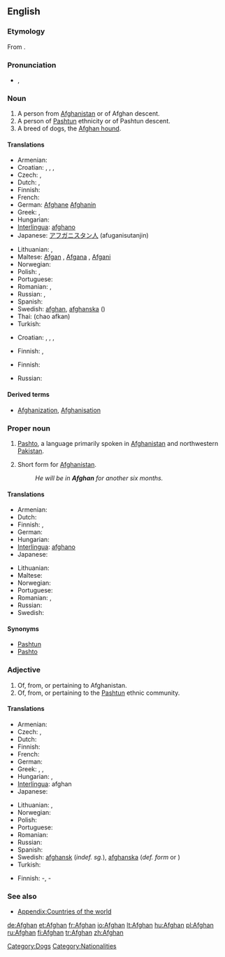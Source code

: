 {{also|afghan}}
==English==

{{wikipedia}}
{{wikipedia|Origins of the name Afghan}}

===Etymology===
From  {{etyl|sa}} {{term|sc=Deva|अस्वक|tr=a-svaka||horseman; horse people; horse breeders; land of horses|lang=sa}}.

===Pronunciation===
* {{a|UK}} {{IPA|/ˈæfˌgæn/}}, {{SAMPA|/"{f%g{n/}}

===Noun===
{{en-noun}}

# A person from [[Afghanistan]] or of Afghan descent.
# A person of [[Pashtun]] ethnicity or of Pashtun descent.
# A breed of dogs, the [[Afghan hound]].

====Translations====
{{trans-top|person from Afghanistan}}
* Armenian: {{t-|hy|աֆղան|tr=afġan}}
* Croatian: {{t-|hr|Afgan|m|alt=Àfgan}}, {{t-|hr|Afganka|f|alt=Àfgānka}}, {{t-|hr|Afganistanac|m|alt=Afganistánac}}, {{t-|hr|Afganistanka|f|alt=Afganìstānka}}
* Czech: {{t-|cs|Afghánec|m}}, {{t-|cs|Afgánec|m}}
* Dutch: {{t-|nl|Afghaan|m}}, {{t-|nl|Afghaanse|f}}
* Finnish: {{t+|fi|afganistanilainen}}
* French: {{t+|fr|Afghan}}
* German: [[Afghane]] {{m}} [[Afghanin]] {{f}}
* Greek: {{t+|el|Αφγανός|m}}, {{t-|el|Αφγανή|f}}
* Hungarian: {{t+|hu|afgán}}
* [[Interlingua]]: [[afghano]]
* Japanese: [[アフガニスタン人]] (afuganisutanjin)
{{trans-mid}}
* Lithuanian: {{t|lt|afganistanietis|m|xs=Lithuanian}},  {{t|lt|afganistanietė|f|xs=Lithuanian}}
* Maltese: [[Afgan]] {{m}}, [[Afgana]] {{f}}, [[Afgani]] {{p}}
* Norwegian: {{t+|no|afghaner|m}}
* Polish: {{t+|pl|Afgańczyk|m}}, {{t+|pl|Afganka|f}}
* Portuguese: {{t+|pt|afegão}}
* Romanian: {{t+|ro|afgan|m}}, {{t+|ro|afgană|f}}
* Russian: {{t+|ru|афганец|m}}, {{t+|ru|афганка|f}}
* Spanish: {{t+|es|afgano}}
* Swedish: [[afghan]], [[afghanska]] ({{f}})
* Thai: {{Thai|[[ชาวอาฟกัน]]}} (chao afkan)
* Turkish: {{t-|tr|afgan}}
{{trans-bottom}}

{{trans-top|person of Pashtun ethnicity}}
* Croatian: {{t-|hr|Afgan|m|alt=Àfgan}}, {{t-|hr|Afganka|f|alt=Àfgānka}}, {{t-|hr|Afganistanac|m|alt=Afganistánac}}, {{t-|hr|Afganistanka|f|alt=Afganìstānka}}
{{trans-mid}}
* Finnish: {{t|fi|pataani}}, {{t-|fi|afgaani}}
{{trans-bottom}}

{{trans-top|Afghan hound}}
* Finnish: {{t+|fi|afgaaninvinttikoira}}
{{trans-mid}}
* Russian: {{t-|ru|афганская борзая|f|tr=afgánskaja borzája}}
{{trans-bottom}}
====Derived terms====
* [[Afghanization]], [[Afghanisation]]

===Proper noun===
{{en-proper noun}}

# [[Pashto]], a language primarily spoken in [[Afghanistan]] and northwestern [[Pakistan]].
# {{context|UK|military slang}} Short form for [[Afghanistan]].
#: ''He will be in '''Afghan''' for another six months.''

====Translations====
{{trans-top|Pashto language}}
* Armenian: {{t-|hy|աֆղաներեն|tr=afġaneren}}
* Dutch: {{t-|nl|Afghaans}}
* Finnish: {{t+|fi|paštu}}, {{t-|fi|afgaani}}
* German: {{t-|de|Afghanisch}}
* Hungarian: {{t+|hu|afgán}}
* [[Interlingua]]: [[afghano]]
* Japanese: {{t-|ja|アフガニスタン語|tr=afuganisutango}}
{{trans-mid}}
* Lithuanian: {{t|lt|afganistaniečių|p|xs=Lithuanian}}
* Maltese: {{t-|mt|L-Afgan|xs=Maltese}}
* Norwegian: {{t+|no|afghansk}}
* Portuguese: {{t+|pt|afegão}}
* Romanian: {{t+|ro|afgană|f}}, {{t-|ro|limba afgană}}
* Russian: {{t+|ru|афганский|tr=afgánskij}}
* Swedish: {{t+|sv|afghanska}}
{{trans-bottom}}

====Synonyms====
* [[Pashtun]]
* [[Pashto]]

===Adjective===
{{en-adj|-}}

# Of, from, or pertaining to Afghanistan.
# Of, from, or pertaining to the [[Pashtun]] ethnic community.

====Translations====
{{trans-top|pertaining to Afghanistan}}
* Armenian: {{t|hy|աֆղանական|tr=afġanakan}}
* Czech: {{t-|cs|afgánský|m}}, {{t-|cs|afghánský|m}}
* Dutch: {{t-|nl|Afghaans}}
* Finnish: {{t+|fi|afganistanilainen}}
* French: {{t+|fr|afghan}}
* German: {{t+|de|afghanisch}}
* Greek: {{t-|el|αφγανικός|m}}, {{t-|el|αφγανική|f}}, {{t-|el|αφγανικό|n}}
* Hungarian: {{t+|hu|afgán}}, {{t-|hu|afganisztáni}}
* [[Interlingua]]: afghan
* Japanese: {{t-|ja|アフガニスタンの|tr=afuganisutan no}}
{{trans-mid}}
* Lithuanian: {{t|lt|afganištanietiškas|m|xs=Lithuanian}},  {{t|lt|afganistanietiška|f|xs=Lithuanian}}
* Norwegian: {{t+|no|afghansk}}
* Polish: {{t+|pl|afgański|m}}
* Portuguese: {{t+|pt|afegão}}
* Romanian: {{t+|ro|afgan}}
* Russian: {{t+|ru|афганский|tr=afgánskij}}
* Spanish: {{t+|es|afgano}}
* Swedish: [[afghansk]] (''indef. sg.''), [[afghanska]] (''def. form'' or  {{p}})
* Turkish: {{t-|tr|afgan}}
{{trans-bottom}}

{{trans-top|pertaining to Pashtun}}
* Finnish: {{t|fi|pataani}}-, {{t-|fi|afgaani}}-
{{trans-mid}}
{{trans-bottom}}

===See also===
* [[Appendix:Countries of the world]]

[[Category:Dogs]]
[[Category:Nationalities]]

[[de:Afghan]]
[[et:Afghan]]
[[fr:Afghan]]
[[io:Afghan]]
[[lt:Afghan]]
[[hu:Afghan]]
[[pl:Afghan]]
[[ru:Afghan]]
[[fi:Afghan]]
[[tr:Afghan]]
[[zh:Afghan]]